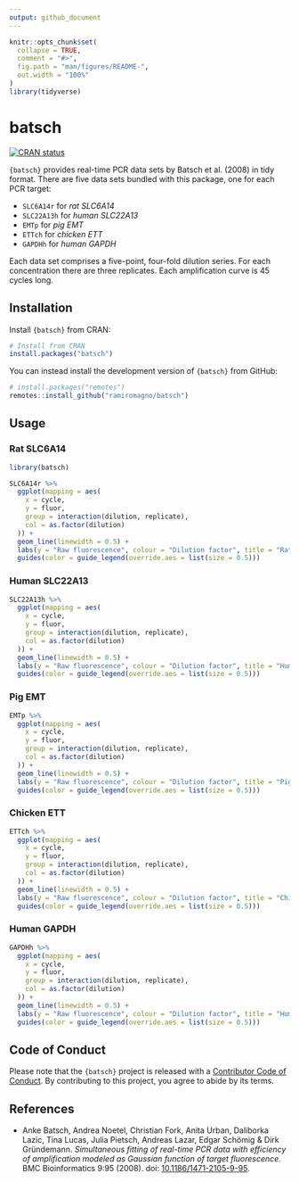 ```yaml
---
output: github_document
---
```


<!-- README.md is generated from README.Rmd. Please edit that file -->

```r
knitr::opts_chunk$set(
  collapse = TRUE,
  comment = "#>",
  fig.path = "man/figures/README-",
  out.width = "100%"
)
library(tidyverse)
```

# batsch

<!-- badges: start -->
[![CRAN status](https://www.r-pkg.org/badges/version/batsch)](https://CRAN.R-project.org/package=batsch)
<!-- badges: end -->

`{batsch}` provides real-time PCR data sets by Batsch et al. (2008) in tidy
format. There are five data sets bundled with this package, one for each PCR
target:

- `SLC6A14r` for *rat SLC6A14*
- `SLC22A13h` for *human SLC22A13*
- `EMTp` for *pig EMT*
- `ETTch` for *chicken ETT*
- `GAPDHh` for *human GAPDH*

Each data set comprises a five-point, four-fold dilution series. For each
concentration there are three replicates. Each amplification curve is 45 cycles
long.

## Installation

Install `{batsch}` from CRAN:

``` r
# Install from CRAN
install.packages("batsch")
```

You can instead install the development version of `{batsch}` from GitHub:

``` r
# install.packages("remotes")
remotes::install_github("ramiromagno/batsch")
```

## Usage

### Rat SLC6A14

```r
library(batsch)

SLC6A14r %>%
  ggplot(mapping = aes(
    x = cycle,
    y = fluor,
    group = interaction(dilution, replicate),
    col = as.factor(dilution)
  )) +
  geom_line(linewidth = 0.5) +
  labs(y = "Raw fluorescence", colour = "Dilution factor", title = "Rat SLC6A14") +
  guides(color = guide_legend(override.aes = list(size = 0.5)))
```

### Human SLC22A13

```r
SLC22A13h %>%
  ggplot(mapping = aes(
    x = cycle,
    y = fluor,
    group = interaction(dilution, replicate),
    col = as.factor(dilution)
  )) +
  geom_line(linewidth = 0.5) +
  labs(y = "Raw fluorescence", colour = "Dilution factor", title = "Human SLC22A13") +
  guides(color = guide_legend(override.aes = list(size = 0.5)))
```

### Pig EMT

```r
EMTp %>%
  ggplot(mapping = aes(
    x = cycle,
    y = fluor,
    group = interaction(dilution, replicate),
    col = as.factor(dilution)
  )) +
  geom_line(linewidth = 0.5) +
  labs(y = "Raw fluorescence", colour = "Dilution factor", title = "Pig EMT") +
  guides(color = guide_legend(override.aes = list(size = 0.5)))
```

### Chicken ETT

```r
ETTch %>%
  ggplot(mapping = aes(
    x = cycle,
    y = fluor,
    group = interaction(dilution, replicate),
    col = as.factor(dilution)
  )) +
  geom_line(linewidth = 0.5) +
  labs(y = "Raw fluorescence", colour = "Dilution factor", title = "Chicken ETT") +
  guides(color = guide_legend(override.aes = list(size = 0.5)))
```

### Human GAPDH

```r
GAPDHh %>%
  ggplot(mapping = aes(
    x = cycle,
    y = fluor,
    group = interaction(dilution, replicate),
    col = as.factor(dilution)
  )) +
  geom_line(linewidth = 0.5) +
  labs(y = "Raw fluorescence", colour = "Dilution factor", title = "Human GAPDH") +
  guides(color = guide_legend(override.aes = list(size = 0.5)))
```

## Code of Conduct
  
Please note that the `{batsch}` project is released with a [Contributor Code of
Conduct](https://contributor-covenant.org/version/2/1/CODE_OF_CONDUCT.html). By
contributing to this project, you agree to abide by its terms.

## References

- Anke Batsch, Andrea Noetel, Christian Fork, Anita Urban, Daliborka Lazic, Tina Lucas, Julia Pietsch, Andreas Lazar, Edgar Schömig & Dirk Gründemann. _Simultaneous fitting of real-time PCR data with efficiency of amplification modeled as Gaussian function of target fluorescence_. BMC Bioinformatics 9:95 (2008). doi: [10.1186/1471-2105-9-95](https://doi.org/10.1186/1471-2105-9-95).
